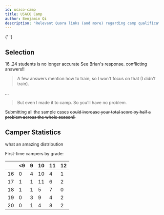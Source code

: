 ```yaml
---
id: usaco-camp
title: USACO Camp
author: Benjamin Qi
description: 'Relevant Quora links (and more) regarding camp qualification.'
---
```


<Resources>
	<Resource
		source="Quora"
		title="What is it like to attend USACO Camp?"
		url="https://www.quora.com/What-is-it-like-to-attend-the-USACO-training-camp"
		starred
	>
		{' '}
	</Resource>
</Resources>

<!-- Each of the \~26 finalists is either a **Holstein** or a **Guernsey**.

- Holsteins (1/3 to 1/2 of all finalists)
  - can include first-time finalists
  - six contests ~~(fun!!)~~
- Guernseys
  - no seniors or past finalists
  - lectures, two contests

Contests are 3-5 hrs with 3-4 problems each. -->

## Selection

<Resources>
	<Resource
		source="USACO"
		title="The Road to the IOI Team"
		url="http://www.usaco.org/index.php?page=contests"
		starred
	>
		16..24 students is no longer accurate
	</Resource>
	<Resource
		source="Quora"
		title="How do I get into USACO Camp?"
		url="https://www.quora.com/How-do-I-get-into-the-USACO-training-camp"
		starred
	>
		See Brian's response.
	</Resource>
	<Resource
		source="Quora"
		title="Is USACO Training Progress used in the selection of USACO Finalists?"
		url="https://www.quora.com/Is-progress-in-the-USACO-Training-Gateway-used-in-the-selection-of-USACO-finalists"
	>
		conflicting answers!!
	</Resource>
</Resources>

<Optional title="excerpt from 'How do I get into USACO Camp?'">

> A few answers mention how to train, so I won't focus on that (I didn't train).

...

> But even I made it to camp. So you'll have no problem.

</Optional>

<!-- Campers generally average at least one problem and some (?) partial credit per contest. -->

<Info title="Pro Tip">

Submitting all the sample cases ~~could increase your total score by half a problem across the whole season!!~~

</Info>

## Camper Statistics

<Resources>
	<Resource
		source="Jelani Nelson"
		title="2011-20 USACO Camp Unique Participants by State"
		url="https://chart-studio.plotly.com/~minilek/0/_2011-2020-usaco-camp-unique-participants-by-state/#/"
	>
		what an amazing distribution
	</Resource>
</Resources>

First-time campers by grade:

<center>

|     | <9  | 9   | 10  | 11  | 12  |
| --- | --- | --- | --- | --- | --- |
| 16  | 0   | 4   | 10  | 4   | 1   |
| 17  | 1   | 1   | 11  | 6   | 2   |
| 18  | 1   | 1   | 5   | 7   | 0   |
| 19  | 0   | 3   | 9   | 4   | 2   |
| 20  | 0   | 1   | 4   | 8   | 2   |

</center>
